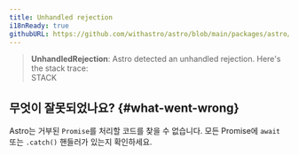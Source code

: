 ```yaml
---
title: Unhandled rejection
i18nReady: true
githubURL: https://github.com/withastro/astro/blob/main/packages/astro/src/core/errors/errors-data.ts
---
```


> **UnhandledRejection**: Astro detected an unhandled rejection. Here's the stack trace:<br/>STACK

## 무엇이 잘못되었나요? \{#what-went-wrong\}

Astro는 거부된 `Promise`를 처리할 코드를 찾을 수 없습니다. 모든 Promise에 `await` 또는 `.catch()` 핸들러가 있는지 확인하세요.